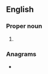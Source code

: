==English==

===Proper noun===
{{en-proper noun}}

# {{lb|en|US|labor union}} {{initialism of|en|[[w:Transport Workers Union|Transport Workers Union]]}}

===Anagrams===
* {{anagrams|en|a=tuw|wut}}